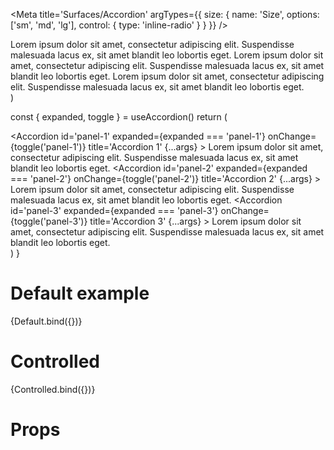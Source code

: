 

<Meta
  title='Surfaces/Accordion'
  argTypes={{
    size: {
      name: 'Size',
      options: ['sm', 'md', 'lg'],
      control: {
        type: 'inline-radio'
      }
    }
  }}
/>

  <div>
    <Accordion id='panel-1' title='Accordion 1' {...args}>
      <Typography>
        Lorem ipsum dolor sit amet, consectetur adipiscing elit. Suspendisse
        malesuada lacus ex, sit amet blandit leo lobortis eget.
      </Typography>
    </Accordion>
    <Accordion
      id='panel-2'
      title='Accordion 2'
      subtitle='Item With A Subtitle'
      {...args}
    >
      <Typography>
        Lorem ipsum dolor sit amet, consectetur adipiscing elit. Suspendisse
        malesuada lacus ex, sit amet blandit leo lobortis eget.
      </Typography>
    </Accordion>
    <Accordion
      id='panel-3'
      title='Accordion 3'
      subtitle='Item With A Subtitle On Two Lines'
      {...args}
    >
      <Typography>
        Lorem ipsum dolor sit amet, consectetur adipiscing elit. Suspendisse
        malesuada lacus ex, sit amet blandit leo lobortis eget.
      </Typography>
    </Accordion>
  </div>
)

  const { expanded, toggle } = useAccordion()
  return (
    <div>
      <Accordion
        id='panel-1'
        expanded={expanded === 'panel-1'}
        onChange={toggle('panel-1')}
        title='Accordion 1'
        {...args}
      >
        <Typography>
          Lorem ipsum dolor sit amet, consectetur adipiscing elit. Suspendisse
          malesuada lacus ex, sit amet blandit leo lobortis eget.
        </Typography>
      </Accordion>
      <Accordion
        id='panel-2'
        expanded={expanded === 'panel-2'}
        onChange={toggle('panel-2')}
        title='Accordion 2'
        {...args}
      >
        <Typography>
          Lorem ipsum dolor sit amet, consectetur adipiscing elit. Suspendisse
          malesuada lacus ex, sit amet blandit leo lobortis eget.
        </Typography>
      </Accordion>
      <Accordion
        id='panel-3'
        expanded={expanded === 'panel-3'}
        onChange={toggle('panel-3')}
        title='Accordion 3'
        {...args}
      >
        <Typography>
          Lorem ipsum dolor sit amet, consectetur adipiscing elit. Suspendisse
          malesuada lacus ex, sit amet blandit leo lobortis eget.
        </Typography>
      </Accordion>
    </div>
  )
}

# Default example

<Canvas>
  <Story name='Default'>{Default.bind({})}</Story>
</Canvas>

# Controlled

<Canvas>
  <Story name='Controlled'>{Controlled.bind({})}</Story>
</Canvas>

# Props

<ArgsTable of={Accordion} />
